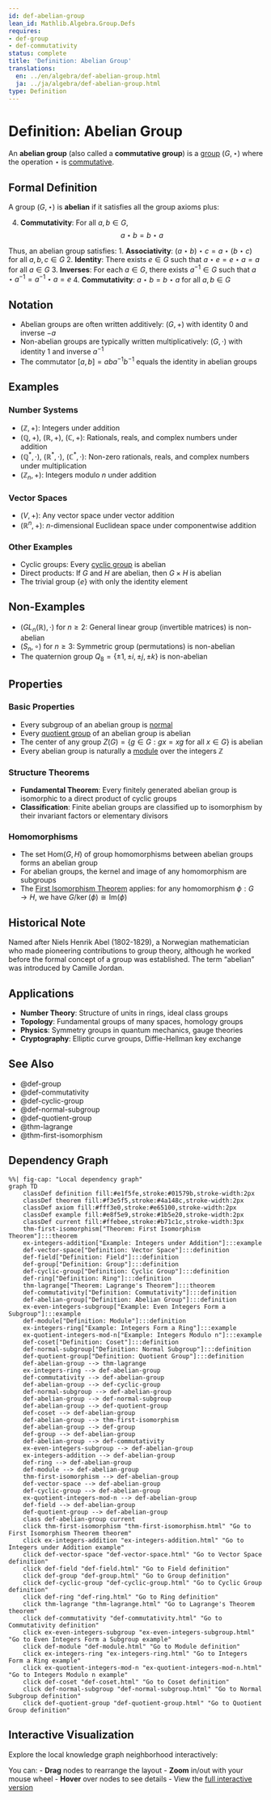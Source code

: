 ```yaml
---
id: def-abelian-group
lean_id: Mathlib.Algebra.Group.Defs
requires:
- def-group
- def-commutativity
status: complete
title: 'Definition: Abelian Group'
translations:
  en: ../en/algebra/def-abelian-group.html
  ja: ../ja/algebra/def-abelian-group.html
type: Definition
---
```


# Definition: Abelian Group {#def-abelian-group}

An **abelian group** (also called a **commutative group**) is a [group](def-group.qmd) $(G, \star)$ where the operation $\star$ is [commutative](def-commutativity.qmd).

## Formal Definition

A group $(G, \star)$ is **abelian** if it satisfies all the group axioms plus:

4. **Commutativity**: For all $a, b \in G$,
   $$a \star b = b \star a$$

Thus, an abelian group satisfies:
1. **Associativity**: $(a \star b) \star c = a \star (b \star c)$ for all $a, b, c \in G$
2. **Identity**: There exists $e \in G$ such that $a \star e = e \star a = a$ for all $a \in G$
3. **Inverses**: For each $a \in G$, there exists $a^{-1} \in G$ such that $a \star a^{-1} = a^{-1} \star a = e$
4. **Commutativity**: $a \star b = b \star a$ for all $a, b \in G$

## Notation

- Abelian groups are often written additively: $(G, +)$ with identity $0$ and inverse $-a$
- Non-abelian groups are typically written multiplicatively: $(G, \cdot)$ with identity $1$ and inverse $a^{-1}$
- The commutator $[a,b] = aba^{-1}b^{-1}$ equals the identity in abelian groups

## Examples

### Number Systems
- $(\mathbb{Z}, +)$: Integers under addition
- $(\mathbb{Q}, +)$, $(\mathbb{R}, +)$, $(\mathbb{C}, +)$: Rationals, reals, and complex numbers under addition
- $(\mathbb{Q}^*, \cdot)$, $(\mathbb{R}^*, \cdot)$, $(\mathbb{C}^*, \cdot)$: Non-zero rationals, reals, and complex numbers under multiplication
- $(\mathbb{Z}_n, +)$: Integers modulo $n$ under addition

### Vector Spaces
- $(V, +)$: Any vector space under vector addition
- $(\mathbb{R}^n, +)$: $n$-dimensional Euclidean space under componentwise addition

### Other Examples
- Cyclic groups: Every [cyclic group](def-cyclic-group.qmd) is abelian
- Direct products: If $G$ and $H$ are abelian, then $G \times H$ is abelian
- The trivial group $\{e\}$ with only the identity element

## Non-Examples

- $(GL_n(\mathbb{R}), \cdot)$ for $n \geq 2$: General linear group (invertible matrices) is non-abelian
- $(S_n, \circ)$ for $n \geq 3$: Symmetric group (permutations) is non-abelian
- The quaternion group $Q_8 = \{\pm 1, \pm i, \pm j, \pm k\}$ is non-abelian

## Properties

### Basic Properties
- Every subgroup of an abelian group is [normal](def-normal-subgroup.qmd)
- Every [quotient group](def-quotient-group.qmd) of an abelian group is abelian
- The center of any group $Z(G) = \{g \in G : gx = xg \text{ for all } x \in G\}$ is abelian
- Every abelian group is naturally a [module](def-module.qmd) over the integers $\mathbb{Z}$

### Structure Theorems
- **Fundamental Theorem**: Every finitely generated abelian group is isomorphic to a direct product of cyclic groups
- **Classification**: Finite abelian groups are classified up to isomorphism by their invariant factors or elementary divisors

### Homomorphisms
- The set $\text{Hom}(G, H)$ of group homomorphisms between abelian groups forms an abelian group
- For abelian groups, the kernel and image of any homomorphism are subgroups
- The [First Isomorphism Theorem](thm-first-isomorphism.qmd) applies: for any homomorphism $\phi: G \to H$, we have $G/\ker(\phi) \cong \text{Im}(\phi)$

## Historical Note

Named after Niels Henrik Abel (1802-1829), a Norwegian mathematician who made pioneering contributions to group theory, although he worked before the formal concept of a group was established. The term "abelian" was introduced by Camille Jordan.

## Applications

- **Number Theory**: Structure of units in rings, ideal class groups
- **Topology**: Fundamental groups of many spaces, homology groups
- **Physics**: Symmetry groups in quantum mechanics, gauge theories
- **Cryptography**: Elliptic curve groups, Diffie-Hellman key exchange

## See Also

- @def-group
- @def-commutativity
- @def-cyclic-group
- @def-normal-subgroup
- @def-quotient-group
- @thm-lagrange
- @thm-first-isomorphism

## Dependency Graph

```mermaid
%%| fig-cap: "Local dependency graph"
graph TD
    classDef definition fill:#e1f5fe,stroke:#01579b,stroke-width:2px
    classDef theorem fill:#f3e5f5,stroke:#4a148c,stroke-width:2px
    classDef axiom fill:#fff3e0,stroke:#e65100,stroke-width:2px
    classDef example fill:#e8f5e9,stroke:#1b5e20,stroke-width:2px
    classDef current fill:#ffebee,stroke:#b71c1c,stroke-width:3px
    thm-first-isomorphism["Theorem: First Isomorphism Theorem"]:::theorem
    ex-integers-addition["Example: Integers under Addition"]:::example
    def-vector-space["Definition: Vector Space"]:::definition
    def-field["Definition: Field"]:::definition
    def-group["Definition: Group"]:::definition
    def-cyclic-group["Definition: Cyclic Group"]:::definition
    def-ring["Definition: Ring"]:::definition
    thm-lagrange["Theorem: Lagrange's Theorem"]:::theorem
    def-commutativity["Definition: Commutativity"]:::definition
    def-abelian-group["Definition: Abelian Group"]:::definition
    ex-even-integers-subgroup["Example: Even Integers Form a Subgroup"]:::example
    def-module["Definition: Module"]:::definition
    ex-integers-ring["Example: Integers Form a Ring"]:::example
    ex-quotient-integers-mod-n["Example: Integers Modulo n"]:::example
    def-coset["Definition: Coset"]:::definition
    def-normal-subgroup["Definition: Normal Subgroup"]:::definition
    def-quotient-group["Definition: Quotient Group"]:::definition
    def-abelian-group --> thm-lagrange
    ex-integers-ring --> def-abelian-group
    def-commutativity --> def-abelian-group
    def-abelian-group --> def-cyclic-group
    def-normal-subgroup --> def-abelian-group
    def-abelian-group --> def-normal-subgroup
    def-abelian-group --> def-quotient-group
    def-coset --> def-abelian-group
    def-abelian-group --> thm-first-isomorphism
    def-abelian-group --> def-group
    def-group --> def-abelian-group
    def-abelian-group --> def-commutativity
    ex-even-integers-subgroup --> def-abelian-group
    ex-integers-addition --> def-abelian-group
    def-ring --> def-abelian-group
    def-module --> def-abelian-group
    thm-first-isomorphism --> def-abelian-group
    def-vector-space --> def-abelian-group
    def-cyclic-group --> def-abelian-group
    ex-quotient-integers-mod-n --> def-abelian-group
    def-field --> def-abelian-group
    def-quotient-group --> def-abelian-group
    class def-abelian-group current
    click thm-first-isomorphism "thm-first-isomorphism.html" "Go to First Isomorphism Theorem theorem"
    click ex-integers-addition "ex-integers-addition.html" "Go to Integers under Addition example"
    click def-vector-space "def-vector-space.html" "Go to Vector Space definition"
    click def-field "def-field.html" "Go to Field definition"
    click def-group "def-group.html" "Go to Group definition"
    click def-cyclic-group "def-cyclic-group.html" "Go to Cyclic Group definition"
    click def-ring "def-ring.html" "Go to Ring definition"
    click thm-lagrange "thm-lagrange.html" "Go to Lagrange's Theorem theorem"
    click def-commutativity "def-commutativity.html" "Go to Commutativity definition"
    click ex-even-integers-subgroup "ex-even-integers-subgroup.html" "Go to Even Integers Form a Subgroup example"
    click def-module "def-module.html" "Go to Module definition"
    click ex-integers-ring "ex-integers-ring.html" "Go to Integers Form a Ring example"
    click ex-quotient-integers-mod-n "ex-quotient-integers-mod-n.html" "Go to Integers Modulo n example"
    click def-coset "def-coset.html" "Go to Coset definition"
    click def-normal-subgroup "def-normal-subgroup.html" "Go to Normal Subgroup definition"
    click def-quotient-group "def-quotient-group.html" "Go to Quotient Group definition"
```

## Interactive Visualization

Explore the local knowledge graph neighborhood interactively:

::: {.graph-viz data-id="def-abelian-group" data-width="700" data-height="500"}
:::

You can:
- **Drag** nodes to rearrange the layout
- **Zoom** in/out with your mouse wheel
- **Hover** over nodes to see details
- View the [full interactive version](../../output/interactive/def-abelian-group.html){target="_blank"}

